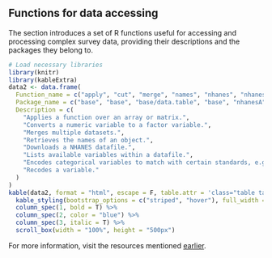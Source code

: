 ## Functions for data accessing {.unnumbered}

The section introduces a set of R functions useful for accessing and processing complex survey data, providing their descriptions and the packages they belong to.

```r
# Load necessary libraries
library(knitr)
library(kableExtra)
data2 <- data.frame(
  Function_name = c("apply", "cut", "merge", "names", "nhanes", "nhanesTables", "nhanesTranslate", "recode"),
  Package_name = c("base", "base", "base/data.table", "base", "nhanesA", "nhanesA", "nhanesA", "car"),
  Description = c(
    "Applies a function over an array or matrix.",
    "Converts a numeric variable to a factor variable.",
    "Merges multiple datasets.",
    "Retrieves the names of an object.",
    "Downloads a NHANES datafile.",
    "Lists available variables within a datafile.",
    "Encodes categorical variables to match with certain standards, e.g., CDC website.",
    "Recodes a variable."
  )
)
kable(data2, format = "html", escape = F, table.attr = 'class="table table-hover"') %>%
  kable_styling(bootstrap_options = c("striped", "hover"), full_width = F) %>%
  column_spec(1, bold = T) %>%
  column_spec(2, color = "blue") %>%
  column_spec(3, italic = T) %>%
  scroll_box(width = "100%", height = "500px")
```


For more information, visit the resources mentioned [earlier](wranglingF.html).